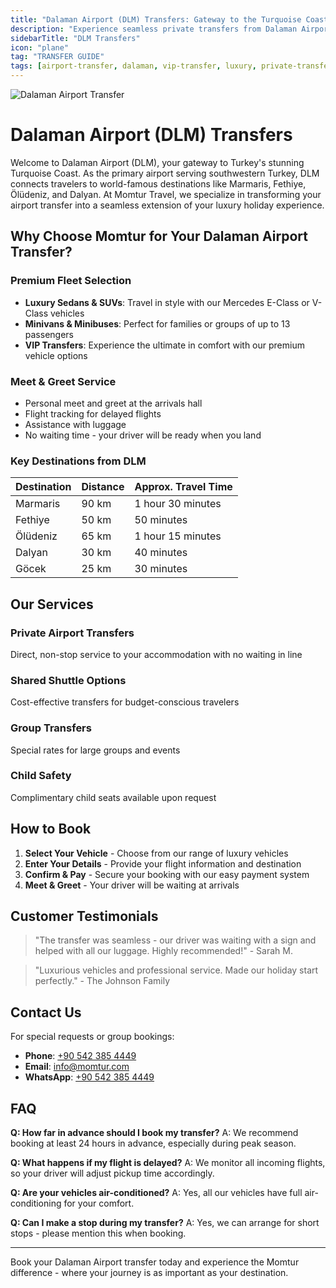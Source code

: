 ```yaml
---
title: "Dalaman Airport (DLM) Transfers: Gateway to the Turquoise Coast"
description: "Experience seamless private transfers from Dalaman Airport to Marmaris, Fethiye, and beyond. Book your luxury transfer with Momtur Travel today."
sidebarTitle: "DLM Transfers"
icon: "plane"
tag: "TRANSFER GUIDE"
tags: [airport-transfer, dalaman, vip-transfer, luxury, private-transfer, dlm-airport]
---
```


![Dalaman Airport Transfer](https://res.cloudinary.com/djzzikcey/image/upload/v1752422484/momtur_uploads/dgsnohcfned9zeyifs06.png)

# Dalaman Airport (DLM) Transfers

Welcome to Dalaman Airport (DLM), your gateway to Turkey's stunning Turquoise Coast. As the primary airport serving southwestern Turkey, DLM connects travelers to world-famous destinations like Marmaris, Fethiye, Ölüdeniz, and Dalyan. At Momtur Travel, we specialize in transforming your airport transfer into a seamless extension of your luxury holiday experience.

## Why Choose Momtur for Your Dalaman Airport Transfer?

### Premium Fleet Selection
- **Luxury Sedans & SUVs**: Travel in style with our Mercedes E-Class or V-Class vehicles
- **Minivans & Minibuses**: Perfect for families or groups of up to 13 passengers
- **VIP Transfers**: Experience the ultimate in comfort with our premium vehicle options

### Meet & Greet Service
- Personal meet and greet at the arrivals hall
- Flight tracking for delayed flights
- Assistance with luggage
- No waiting time - your driver will be ready when you land

### Key Destinations from DLM

| Destination | Distance | Approx. Travel Time |
|-------------|----------|---------------------|
| Marmaris   | 90 km    | 1 hour 30 minutes  |
| Fethiye    | 50 km    | 50 minutes         |
| Ölüdeniz   | 65 km    | 1 hour 15 minutes  |
| Dalyan     | 30 km    | 40 minutes         |
| Göcek      | 25 km    | 30 minutes         |

## Our Services

### Private Airport Transfers
Direct, non-stop service to your accommodation with no waiting in line

### Shared Shuttle Options
Cost-effective transfers for budget-conscious travelers

### Group Transfers
Special rates for large groups and events

### Child Safety
Complimentary child seats available upon request

## How to Book

1. **Select Your Vehicle** - Choose from our range of luxury vehicles
2. **Enter Your Details** - Provide your flight information and destination
3. **Confirm & Pay** - Secure your booking with our easy payment system
4. **Meet & Greet** - Your driver will be waiting at arrivals

## Customer Testimonials

> "The transfer was seamless - our driver was waiting with a sign and helped with all our luggage. Highly recommended!" - Sarah M.

> "Luxurious vehicles and professional service. Made our holiday start perfectly." - The Johnson Family

## Contact Us

For special requests or group bookings:
- **Phone**: [+90 542 385 4449](tel:+905423854449)
- **Email**: info@momtur.com
- **WhatsApp**: [+90 542 385 4449](https://wa.me/905423854449)

## FAQ

**Q: How far in advance should I book my transfer?**
A: We recommend booking at least 24 hours in advance, especially during peak season.

**Q: What happens if my flight is delayed?**
A: We monitor all incoming flights, so your driver will adjust pickup time accordingly.

**Q: Are your vehicles air-conditioned?**
A: Yes, all our vehicles have full air-conditioning for your comfort.

**Q: Can I make a stop during my transfer?**
A: Yes, we can arrange for short stops - please mention this when booking.

---

Book your Dalaman Airport transfer today and experience the Momtur difference - where your journey is as important as your destination.
